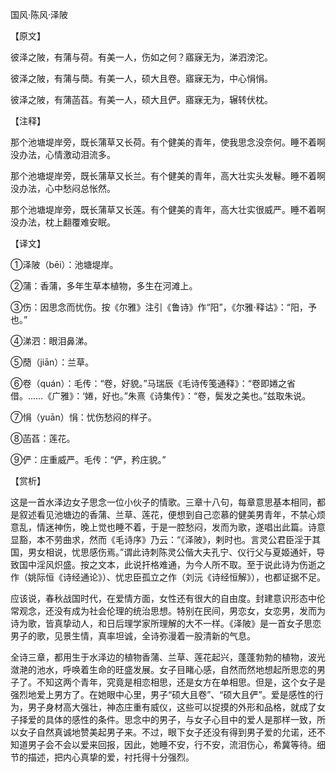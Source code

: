 

国风·陈风·泽陂

【原文】

彼泽之陂，有蒲与荷。有美一人，伤如之何？寤寐无为，涕泗滂沱。

彼泽之陂，有蒲与蕳。有美一人，硕大且卷。寤寐无为，中心悁悁。

彼泽之陂，有蒲菡萏。有美一人，硕大且俨。寤寐无为，辗转伏枕。

【注释】

那个池塘堤岸旁，既长蒲草又长荷。有个健美的青年，使我思念没奈何。睡不着啊没办法，心情激动泪流多。

那个池塘堤岸旁，既长蒲草又长兰。有个健美的青年，高大壮实头发鬈。睡不着啊没办法，心中愁闷总怅然。

那个池塘堤岸旁，既长蒲草又长莲。有个健美的青年，高大壮实很威严。睡不着啊没办法，枕上翻覆难安眠。

【译文】

①泽陂（bēi）：池塘堤岸。

②蒲：香蒲，多年生草本植物，多生在河滩上。

③伤：因思念而忧伤。按《尔雅》注引《鲁诗》作“阳”，《尔雅·释诂》：“阳，予也。”

④涕泗：眼泪鼻涕。

⑤蕑（jiān）：兰草。

⑥卷（quán）：毛传：“卷，好貌。”马瑞辰《毛诗传笺通释》：“卷即婘之省借。……《广雅》：‘婘，好也。”朱熹《诗集传》：“卷，鬓发之美也。”兹取朱说。

⑦悁（yuān）悁：忧伤愁闷的样子。

⑧菡萏：莲花。

⑨俨：庄重威严。毛传：“俨，矜庄貌。”

【赏析】

这是一首水泽边女子思念一位小伙子的情歌。三章十八句，每章意思基本相同，都是叙述看见池塘边的香蒲、兰草、莲花，便想到自己恋慕的健美男青年，不禁心烦意乱，情迷神伤，晚上觉也睡不着，于是一腔愁闷，发而为歌，遂唱出此篇。诗意显豁，本不劳曲求，然而《毛诗序》乃云：“《泽陂》，剌时也。言灵公君臣淫于其国，男女相说，忧思感伤焉。”谓此诗刺陈灵公偕大夫孔宁、仪行父与夏姬通奸，导致国中淫风炽盛。按之文本，此说扞格难通，为今人所不取。至于说此诗为伤逝之作（姚际恒《诗经通论》）、忧忠臣孤立之作（刘沅《诗经恒解》），也都证据不足。

应该说，春秋战国时代，在爱情方面，女性还有很大的自由度。封建意识形态中伦常观念，还没有成为社会伦理的统治思想。特别在民间，男恋女，女恋男，发而为诗为歌，皆真挚动人，和日后理学家所理解的大不一样。《泽陂》是一首女子思恋男子的歌，见景生情，真率坦诚，全诗弥漫着一股清新的气息。

全诗三章，都用生于水泽边的植物香蒲、兰草、莲花起兴，蓬蓬勃勃的植物，波光潋滟的池水，呼唤着生命的旺盛发展。女子目睹心感，自然而然地想起所思恋的男子了。不知这两个青年，究竟是相恋相思，还是女方在单相思。但是，这个女子是强烈地爱上男方了。在她眼中心里，男子“硕大且卷”、“硕大且俨”。爱是感性的行为，男子身材高大强壮，神态庄重有威仪，这些可以捉摸的外形和品格，就成了女子择爱的具体的感性的条件。思念中的男子，与女子心目中的爱人是那样一致，所以女子自然真诚地赞美起男子来。不过，眼下女子还没有得到男子爱的允诺，还不知道男子会不会以爱来回报，因此，她睡不安，行不安，流泪伤心，希冀等待。细节的描述，把内心真挚的爱，衬托得十分强烈。

